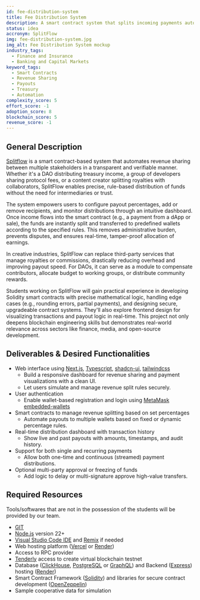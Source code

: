 ```yaml
---
id: fee-distribution-system
title: Fee Distribution System
description: A smart contract system that splits incoming payments automatically among stakeholders. Users can define fixed percentages or dynamic formulas. The platform handles income like DAO revenue, royalties, or affiliate payouts and distributes it to multiple wallets upon receipt. Add a UI for configuring, simulating, and tracking earnings transparently.
status: idea
accronym: SplitFlow
img: fee-distribution-system.jpg
img_alt: Fee Distribution System mockup
industry_tags:
  - Finance and Insurance
  - Banking and Capital Markets
keyword_tags:
  - Smart Contracts
  - Revenue Sharing
  - Payouts
  - Treasury
  - Automation
complexity_score: 5
effort_score: -1
adoption_score: 8
blockchain_score: 5
revenue_score: -1
---
```


## General Description

[Splitflow](https://splitflow.monark.io) is a smart contract-based system that automates revenue sharing between multiple stakeholders in a transparent and verifiable manner. Whether it's a DAO distributing treasury income, a group of developers sharing protocol fees, or a content creator splitting royalties with collaborators, SplitFlow enables precise, rule-based distribution of funds without the need for intermediaries or trust.

The system empowers users to configure payout percentages, add or remove recipients, and monitor distributions through an intuitive dashboard. Once income flows into the smart contract (e.g., a payment from a dApp or sale), the funds are instantly split and transferred to predefined wallets according to the specified rules. This removes administrative burden, prevents disputes, and ensures real-time, tamper-proof allocation of earnings.

In creative industries, SplitFlow can replace third-party services that manage royalties or commissions, drastically reducing overhead and improving payout speed. For DAOs, it can serve as a module to compensate contributors, allocate budget to working groups, or distribute community rewards.

Students working on SplitFlow will gain practical experience in developing Solidity smart contracts with precise mathematical logic, handling edge cases (e.g., rounding errors, partial payments), and designing secure, upgradeable contract systems. They'll also explore frontend design for visualizing transactions and payout logic in real-time. This project not only deepens blockchain engineering skills but demonstrates real-world relevance across sectors like finance, media, and open-source development.

## Deliverables & Desired Functionalities

- Web interface using [Next.js](https://nextjs.org/), [Typescript](https://www.typescriptlang.org/), [shadcn-ui](https://ui.shadcn.com/), [tailwindcss](https://tailwindcss.com/)
   - Build a responsive dashboard for revenue sharing and payment visualizations with a clean UI.
   - Let users simulate and manage revenue split rules securely.
- User authentication 
   - Enable wallet-based registration and login using [MetaMask embedded-wallets](https://metamask.io/developer/embedded-wallets)
- Smart contracts to manage revenue splitting based on set percentages
   - Automate payouts to multiple wallets based on fixed or dynamic percentage rules.
- Real-time distribution dashboard with transaction history
   - Show live and past payouts with amounts, timestamps, and audit history.
- Support for both single and recurring payments
   - Allow both one-time and continuous (streamed) payment distributions.
- Optional multi-party approval or freezing of funds
   - Add logic to delay or multi-signature approve high-value transfers.

## Required Resources

Tools/softwares that are not in the possession of the students will be provided by our team.

- [GIT](https://git-scm.com/)
- [Node.js](https://nodejs.org/) version 22+
- [Visual Studio Code IDE](https://code.visualstudio.com/) and [Remix](https://remix-project.org/) if needed
- Web hosting platform ([Vercel](https://vercel.com/) or [Render](https://render.com/))
- Access to RPC provider
- [Tenderly](https://tenderly.co/) access to create virtual blockchain testnet
- Database ([ClickHouse](https://clickhouse.com/), [PostgreSQL](https://www.postgresql.org/) or [GraphQL](https://graphql.org/)) and Backend ([Express](https://expressjs.com/)) hosting ([Render](https://render.com/))
- Smart Contract Framework ([Solidity](https://soliditylang.org/)) and libraries for secure contract development ([OpenZeppelin](https://www.openzeppelin.com/))
- Sample cooperative data for simulation